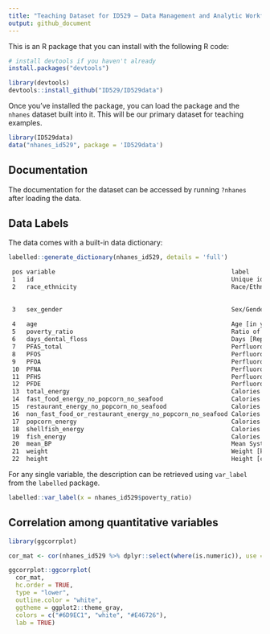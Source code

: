 ```yaml
---
title: "Teaching Dataset for ID529 — Data Management and Analytic Workflows in R  <a href='https://id529.github.io'><img src='https://github.com/ID529/lectures/raw/testa_dec19/graphics/id529-sticker.png' align='right' height='139' /></a>"
output: github_document
---
```


This is an R package that you can install with the following R code: 

```r
# install devtools if you haven't already
install.packages("devtools")

library(devtools)
devtools::install_github("ID529/ID529data")
```

Once you've installed the package, you can load the package and the `nhanes`
dataset built into it. This will be our primary dataset for teaching examples.

```r
library(ID529data)
data("nhanes_id529", package = 'ID529data')
```

## Documentation

The documentation for the dataset can be accessed by running `?nhanes` after
loading the data.

## Data Labels

The data comes with a built-in data dictionary:

```r
labelled::generate_dictionary(nhanes_id529, details = 'full')
```

```txt
 pos variable                                                 label                                                                                                                                                                col_type values                                    
 1   id                                                       Unique identifier for individuals in NHANES                                                                                                                          chr      range: 73568 - 83726                      
 2   race_ethnicity                                           Race/Ethnicity                                                                                                                                                       fct      Non-Hispanic White                        
                                                                                                                                                                                                                                            Non-Hispanic Black                        
                                                                                                                                                                                                                                            Hispanic                                  
 3   sex_gender                                               Sex/Gender [as binary]                                                                                                                                               fct      Male                                      
                                                                                                                                                                                                                                            Female                                    
 4   age                                                      Age [in years] at screening                                                                                                                                          int      range: 12 - 80                            
 5   poverty_ratio                                            Ratio of Household Income to US Federal Poverty Line. The value was not computed if the respondent only reported income as < $20,000 or ≥ $20,000. If family income~ dbl      range: 0 - 5                              
 6   days_dental_floss                                        Days [Reported] Respondents Floss per Week [days/week]                                                                                                               int      range: 0 - 7                              
 7   PFAS_total                                               Perfluoroalkyl and Polyfluoroalkyl Substances [ng/mL]                                                                                                                dbl      range: 0.49 - 1423.1                      
 8   PFOS                                                     Perfluorooctane Sulfonate [ng/mL]                                                                                                                                    dbl      range: 0.14 - 1403                        
 9   PFOA                                                     Perfluorooctanoic Acid [ng/mL]                                                                                                                                       dbl      range: 0.14 - 85.27                       
 10  PFNA                                                     Perfluorononanoic Acid [ng/mL]                                                                                                                                       dbl      range: 0.07 - 16.3                        
 11  PFHS                                                     Perfluorohexane Sulfonate [ng/mL]                                                                                                                                    dbl      range: 0.07 - 33.9                        
 12  PFDE                                                     Perfluorodecanoic Acid [ng/mL]                                                                                                                                       dbl      range: 0.07 - 51.3                        
 13  total_energy                                             Calories in Daily Dietary Intake [reported] [kCal]                                                                                                                   int      range: 130 - 12108                        
 14  fast_food_energy_no_popcorn_no_seafood                   Calories from fast food excluding popcorn and seafood in daily dietary recall [kCal]                                                                                 int      range: 0 - 7539                           
 15  restaurant_energy_no_popcorn_no_seafood                  Calories from food at restaurants excluding popcorn and seafood in daily dietary recall [kCal]                                                                       int      range: 0 - 3424                           
 16  non_fast_food_or_restaurant_energy_no_popcorn_no_seafood Calories from food that is not from fast food or restaurants excluding popcorn and seafood in dietary recall [kCal]                                                  int      range: 0 - 10765                          
 17  popcorn_energy                                           Calories from popcorn in dietary recall [kCal]                                                                                                                       int      range: 0 - 852                            
 18  shellfish_energy                                         Calories from shellfish in dietary recall [kCal]                                                                                                                     int      range: 0 - 1039                           
 19  fish_energy                                              Calories from fish in dietary recall [kCal]                                                                                                                          int      range: 0 - 1518                           
 20  mean_BP                                                  Mean Systolic Blood Pressure [mm Hg]                                                                                                                                 dbl      range: 83.3333333333333 - 216.666666666667
 21  weight                                                   Weight [kg]                                                                                                                                                          dbl      range: 29.8 - 173.7                       
 22  height                                                   Height [cm]                                                                                                                                                          dbl      range: 135.4 - 197                        
```

For any single variable, the description can be retrieved using `var_label` from the `labelled` package. 

```r
labelled::var_label(x = nhanes_id529$poverty_ratio)
```

## Correlation among quantitative variables

```r
library(ggcorrplot)

cor_mat <- cor(nhanes_id529 %>% dplyr::select(where(is.numeric)), use = 'pairwise.complete.obs')

ggcorrplot::ggcorrplot(
  cor_mat,
  hc.order = TRUE,
  type = "lower",
  outline.color = "white",
  ggtheme = ggplot2::theme_gray,
  colors = c("#6D9EC1", "white", "#E46726"),
  lab = TRUE)
```
